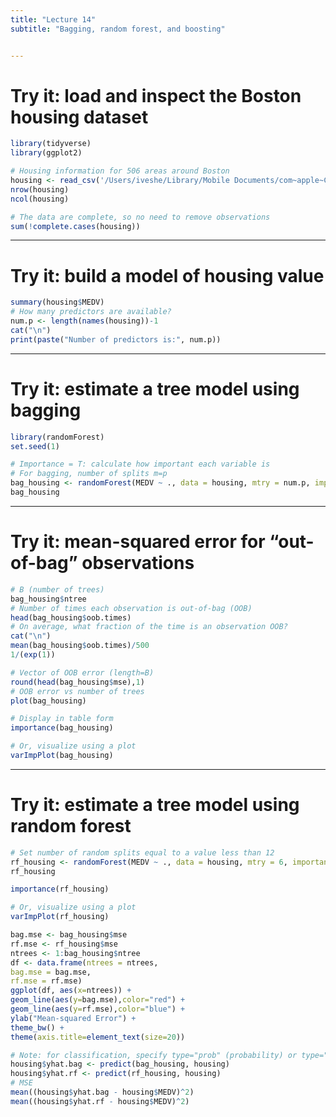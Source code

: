 ```yaml
---
title: "Lecture 14"
subtitle: "Bagging, random forest, and boosting"


---
```


# Try it: load and inspect the Boston housing dataset

```r
library(tidyverse)
library(ggplot2)

# Housing information for 506 areas around Boston
housing <- read_csv('/Users/iveshe/Library/Mobile Documents/com~apple~CloudDocs/Term 1/FIN 550/Lec/lec-14/housing.csv')
nrow(housing)
ncol(housing)

# The data are complete, so no need to remove observations
sum(!complete.cases(housing))

```

---

# Try it: build a model of housing value

```r
summary(housing$MEDV)
# How many predictors are available?
num.p <- length(names(housing))-1
cat("\n")
print(paste("Number of predictors is:", num.p))
```

---


# Try it: estimate a tree model using bagging


```r
library(randomForest)
set.seed(1)

# Importance = T: calculate how important each variable is
# For bagging, number of splits m=p
bag_housing <- randomForest(MEDV ~ ., data = housing, mtry = num.p, importance = TRUE)
bag_housing

```


---

# Try it: mean-squared error for "out-of-bag" observations


```r
# B (number of trees)
bag_housing$ntree
# Number of times each observation is out-of-bag (OOB)
head(bag_housing$oob.times)
# On average, what fraction of the time is an observation OOB?
cat("\n")
mean(bag_housing$oob.times)/500
1/(exp(1))
```

```r
# Vector of OOB error (length=B)
round(head(bag_housing$mse),1)
# OOB error vs number of trees
plot(bag_housing)
```

```r
# Display in table form
importance(bag_housing)
```

```r
# Or, visualize using a plot
varImpPlot(bag_housing)
```


---


# Try it: estimate a tree model using random forest

```r
# Set number of random splits equal to a value less than 12
rf_housing <- randomForest(MEDV ~ ., data = housing, mtry = 6, importance = TRUE)
rf_housing

```

```r
importance(rf_housing)
```

```r
# Or, visualize using a plot
varImpPlot(rf_housing)
```

```r
bag.mse <- bag_housing$mse
rf.mse <- rf_housing$mse
ntrees <- 1:bag_housing$ntree
df <- data.frame(ntrees = ntrees,
bag.mse = bag.mse,
rf.mse = rf.mse)
ggplot(df, aes(x=ntrees)) +
geom_line(aes(y=bag.mse),color="red") +
geom_line(aes(y=rf.mse),color="blue") +
ylab("Mean-squared Error") +
theme_bw() +
theme(axis.title=element_text(size=20))
```

```r
# Note: for classification, specify type="prob" (probability) or type="class" (mode)
housing$yhat.bag <- predict(bag_housing, housing)
housing$yhat.rf <- predict(rf_housing, housing)
# MSE
mean((housing$yhat.bag - housing$MEDV)^2)
mean((housing$yhat.rf - housing$MEDV)^2)
```

